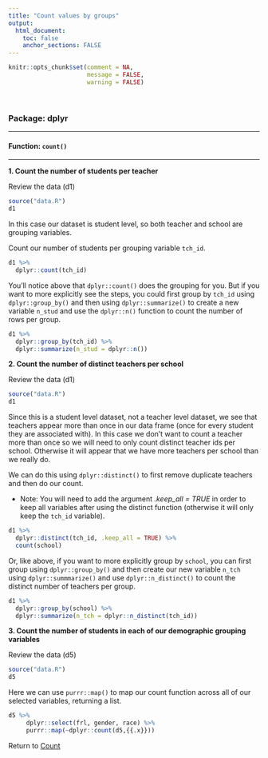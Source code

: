 ```yaml
---
title: "Count values by groups"
output: 
  html_document:
    toc: false
    anchor_sections: FALSE
---
```


```r
knitr::opts_chunk$set(comment = NA,
                      message = FALSE,
                      warning = FALSE)
```

<br>

### Package: dplyr

---

#### Function: `count()`

---

**1\. Count the number of students per teacher**

Review the data (d1)

```r

source("data.R")
d1

```

In this case our dataset is student level, so both teacher and school are grouping variables.

Count our number of students per grouping variable `tch_id`.


```r

d1 %>%
  dplyr::count(tch_id)

```

You'll notice above that `dplyr::count()` does the grouping for you. But if you want to more explicitly see the steps, you could first group by `tch_id` using `dplyr::group_by()` and then using `dplyr::summarize()` to create a new variable `n_stud` and use the `dplyr::n()` function to count the number of rows per group.

```r

d1 %>%
  dplyr::group_by(tch_id) %>%
  dplyr::summarize(n_stud = dplyr::n())

```

**2\. Count the number of distinct teachers per school**

Review the data (d1)

```r

source("data.R")
d1

```

Since this is a student level dataset, not a teacher level dataset, we see that teachers appear more than once in our data frame (once for every student they are associated with). In this case we don't want to count a teacher more than once so we will need to only count distinct teacher ids per school. Otherwise it will appear that we have more teachers per school than we really do.

We can do this using `dplyr::distinct()` to first remove duplicate teachers and then do our count.

* Note: You will need to add the argument *.keep_all = TRUE* in order to keep all variables after using the distinct function (otherwise it will only keep the `tch_id` variable).

```r

d1 %>%
  dplyr::distinct(tch_id, .keep_all = TRUE) %>%
  count(school)

```


Or, like above, if you want to more explicitly group by `school`, you can first group using `dplyr::group_by()` and then create our new variable `n_tch` using `dplyr::summmarize()` and use `dplyr::n_distinct()` to count the distinct number of teachers per group.


```r

d1 %>%
  dplyr::group_by(school) %>%
  dplyr::summarize(n_tch = dplyr::n_distinct(tch_id))

```

**3\. Count the number of students in each of our demographic grouping variables**

Review the data (d5)

```r

source("data.R")
d5

```

Here we can use `purrr::map()` to map our count function across all of our selected variables, returning a list.

```r

d5 %>%
     dplyr::select(frl, gender, race) %>%
     purrr::map(~dplyr::count(d5,{{.x}}))

```


Return to [Count](https://github.com/Cghlewis/data-wrangling-functions/wiki/Count)
